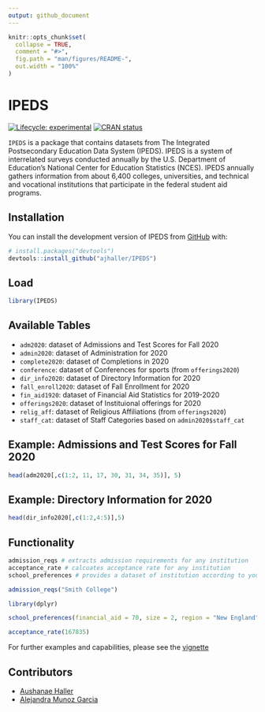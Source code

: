```yaml
---
output: github_document
---
```


<!-- README.md is generated from README.Rmd. Please edit that file -->

```r
knitr::opts_chunk$set(
  collapse = TRUE,
  comment = "#>",
  fig.path = "man/figures/README-",
  out.width = "100%"
)
```

# IPEDS

<!-- badges: start -->
[![Lifecycle: experimental](https://img.shields.io/badge/lifecycle-experimental-orange.svg)](https://lifecycle.r-lib.org/articles/stages.html#experimental)
[![CRAN status](https://www.r-pkg.org/badges/version/IPEDS)](https://CRAN.R-project.org/package=IPEDS)
<!-- badges: end -->

`IPEDS` is a package that contains datasets from The Integrated Postsecondary Education Data System (IPEDS). IPEDS is a system of interrelated surveys conducted annually by the U.S. Department of Education's National Center for Education Statistics (NCES). IPEDS annually gathers information from about 6,400 colleges, universities, and technical and vocational institutions that participate in the federal student aid programs.

## Installation

You can install the development version of IPEDS from [GitHub](https://github.com/) with:

``` r
# install.packages("devtools")
devtools::install_github("ajhaller/IPEDS")
```

## Load

```r
library(IPEDS)
```

## Available Tables

-   `adm2020`: dataset of Admissions and Test Scores for Fall 2020
-   `admin2020`: dataset of Administration for 2020
-   `complete2020`: dataset of Completions in 2020
-   `conference`: dataset of Conferences for sports (from `offerings2020`)
-   `dir_info2020`: dataset of Directory Information for 2020
-   `fall_enroll2020`: dataset of Fall Enrollment for 2020
-   `fin_aid1920`: dataset of Financial Aid Statistics for 2019-2020
-   `offerings2020`: dataset of Instituional offerings for 2020
-   `relig_aff`: dataset of Religious Affiliations (from `offerings2020`)
-   `staff_cat`: dataset of Staff Categories based on `admin2020$staff_cat`

## Example: Admissions and Test Scores for Fall 2020

```r
head(adm2020[,c(1:2, 11, 17, 30, 31, 34, 35)], 5)
```

## Example: Directory Information for 2020

```r
head(dir_info2020[,c(1:2,4:5)],5) 
```

## Functionality

```r
admission_reqs # extracts admission requirements for any institution
acceptance_rate # calcuates acceptance rate for any institution
school_preferences # provides a dataset of institution according to your preferences
```

```r
admission_reqs("Smith College")
```

```r
library(dplyr)
```

```r
school_preferences(financial_aid = 70, size = 2, region = "New England", diversity_staff = 27) %>% select(c(1:3),6)
```

```r
acceptance_rate(167835)
```


For further examples and capabilities, please see the [vignette](https://github.com/ajhaller/IPEDS/blob/main/vignettes/IPEDS-vignette.Rmd)

## Contributors

- [Aushanae Haller](https://github.com/ajhaller)
- [Alejandra Munoz Garcia](https://github.com/alejanmg)

